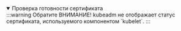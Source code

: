 <details open className="custom-blue-block">
  <summary>Проверка готовности сертификата</summary>
  :::warning Обратите ВНИМАНИЕ!
    kubeadm не отображает статус сертификата, используемого компонентом `kubelet`.
  :::
</details>
